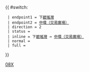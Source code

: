 {{ #switch: {{{format|}}}
  | endpoint1 = 下[[碧瑤灣]]
  | endpoint2 = [[中環（交易廣場）巴士總站|中環（交易廣場）]]
  | direction = 2
  | status = 
  | inline = 下[[碧瑤灣]] ↔ [[中環（交易廣場）巴士總站|中環（交易廣場）]]
  | normal =
  | full =
}}<noinclude>[[Category:港島專線小巴路線模板|08X]]</noinclude>